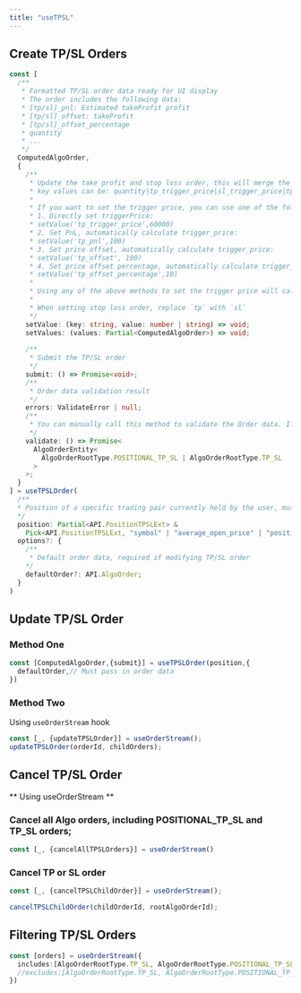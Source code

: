 ```yaml
---
title: "useTPSL"
---
```


## Create TP/SL Orders

```typescript
const [
  /**
   * Formatted TP/SL order data ready for UI display
   * The order includes the following data:
   * [tp/sl]_pnl: Estimated takeProfit profit
   * [tp/sl]_offset: takeProfit 
   * [tp/sl]_offset_percentage
   * quantity
   * ...
   */
  ComputedAlgoOrder,
  {
    /**
     * Update the take profit and stop loss order, this will merge the new data with the old one
     * key values can be: quantity|tp_trigger_price|sl_trigger_price|tp_pnl|sl_pnl|tp_offset|sl_offset|tp_offset_percentage|sl_offset_percentage
     * 
     * If you want to set the trigger price, you can use one of the following methods:
     * 1. Directly set triggerPrice:
     * setValue('tp_trigger_price',60000)
     * 2. Set PnL, automatically calculate trigger_price:
     * setValue('tp_pnl',100)
     * 3. Set price offset, automatically calculate trigger_price:
     * setValue('tp_offset', 100)
     * 4. Set price offset percentage, automatically calculate trigger_price
     * setValue('tp_offset_percentage',10)
     * 
     * Using any of the above methods to set the trigger price will calculate the corresponding pnl/offset/offset_percentage, which will be returned in the order object
     * 
     * When setting stop loss order, replace `tp` with `sl`
     */
    setValue: (key: string, value: number | string) => void;
    setValues: (values: Partial<ComputedAlgoOrder>) => void;
    
    /**
     * Submit the TP/SL order
     */
    submit: () => Promise<void>;
    /**
     * Order data validation result
     */
    errors: ValidateError | null;
    /**
     * You can manually call this method to validate the Order data. If validation passes, the order data will be returned, otherwise an error will be thrown
     */
    validate: () => Promise<
      AlgoOrderEntity<
        AlgoOrderRootType.POSITIONAL_TP_SL | AlgoOrderRootType.TP_SL
      >
    >;
  }
] = useTPSLOrder(
  /**
  * Position of a specific trading pair currently held by the user, must include "symbol" | "average_open_price" | "position_qty" fields;
  */
  position: Partial<API.PositionTPSLExt> &
    Pick<API.PositionTPSLExt, "symbol" | "average_open_price" | "position_qty">,
  options?: {
    /**
     * Default order data, required if modifying TP/SL order
    */
    defaultOrder?: API.AlgoOrder;
  }
)
```

## Update TP/SL Order

### Method One

```typescript
const [ComputedAlgoOrder,{submit}] = useTPSLOrder(position,{
  defaultOrder,// Must pass in order data
})
```

### Method Two

Using `useOrderStream` hook 

```typescript
const [_, {updateTPSLOrder}] = useOrderStream();
updateTPSLOrder(orderId, childOrders);
```

## Cancel TP/SL Order

** Using useOrderStream **

### Cancel all Algo orders, including POSITIONAL_TP_SL and TP_SL orders;

```typescript
const [_, {cancelAllTPSLOrders}] = useOrderStream()
```

### Cancel TP or SL order

```typescript
const [_, {cancelTPSLChildOrder}] = useOrderStream();

cancelTPSLChildOrder(childOrderId, rootAlgoOrderId);
```

## Filtering TP/SL Orders

```typescript
const [orders] = useOrderStream({
  includes:[AlgoOrderRootType.TP_SL, AlgoOrderRootType.POSITIONAL_TP_SL], // Show only TP/SL orders
  //excludes:[AlgoOrderRootType.TP_SL, AlgoOrderRootType.POSITIONAL_TP_SL],// Do not show TP/SL orders
})
```